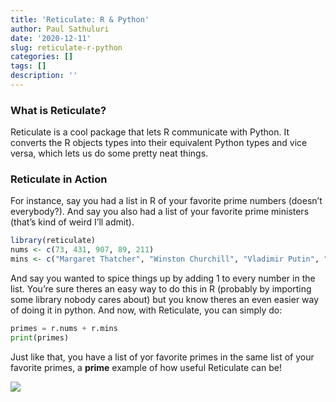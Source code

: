 ```yaml
---
title: 'Reticulate: R & Python'
author: Paul Sathuluri
date: '2020-12-11'
slug: reticulate-r-python
categories: []
tags: []
description: ''
---
```


### What is Reticulate?

Reticulate is a cool package that lets R communicate with Python. It converts the R objects types into their equivalent Python types and vice versa, which lets us do some pretty neat things. 

### Reticulate in Action
For instance, say you had a list in R of your favorite prime numbers (doesn't everybody?). And say you also had a list of your favorite prime ministers (that's kind of weird I'll admit).

``` r
library(reticulate)
nums <- c(73, 431, 907, 89, 211)
mins <- c("Margaret Thatcher", "Winston Churchill", "Vladimir Putin", "Indira Gandhi", "David Cameron")
```

And say you wanted to spice things up by adding 1 to every number in the list. You're sure theres an easy way to do this in R (probably by importing some library nobody cares about) but you know theres an even easier way of doing it in python. And now, with Reticulate, you can simply do: 

``` python
primes = r.nums + r.mins
print(primes)
```

Just like that, you have a list of yor favorite primes in the same list of your favorite primes, a **prime** example of how useful Reticulate can be!

![](/post/2020-12-11-reticulate-r-python_files/ikQnbyk.jpg)